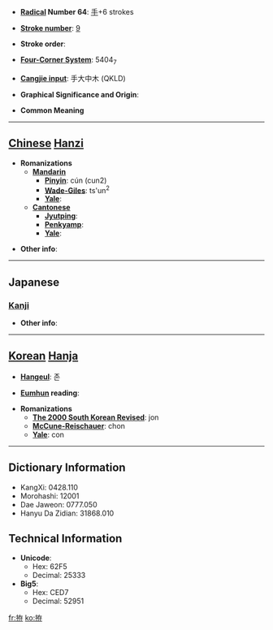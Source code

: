 * '''[[Wiktionary:Chinese radical index| Radical]] Number 64''': [[Wiktionary:Chinese radical index 手|手]]+6 strokes

* '''[[Wiktionary:Chinese total strokes index|Stroke number]]''': [[Wiktionary:Chinese total strokes index 9|9]]

* '''Stroke order''': 

* '''[[Wiktionary:Chinese four corner index|Four-Corner System]]''': 5404<sub>7</sub>

* '''[[Wiktionary:Chinese Cangjie index|Cangjie input]]''': 手大中木 (QKLD)

* '''Graphical Significance and Origin''': 

* '''Common Meaning'''

----

== [[Chinese]] [[Hanzi]] ==

* '''Romanizations'''
** '''[[Mandarin]]'''
*** '''[[Pinyin]]''': cún (cun2)
*** '''[[Wade-Giles]]''': ts'un<sup>2</sup>
*** '''[[Yale]]''': 
** '''[[Cantonese]]'''
*** '''[[Jyutping]]''':
*** '''[[Penkyamp]]''': 
*** '''[[Yale]]''': 

* '''Other info''': 

----

==Japanese==
===[[Kanji]]===
{{kanji|on readings=[[そん]] (son)
|kun readings=[[こしらえる]] (koshiraeru)
}}

* '''Other info''':  

----

== [[Korean]] [[Hanja]] ==

* '''[[Hangeul]]''': 존

* '''[[Eumhun]] reading''': 

* '''Romanizations'''
** '''[[The 2000 South Korean Revised Romanization|The 2000 South Korean Revised]]''': jon
** '''[[McCune-Reischauer]]''': chon
** '''[[Yale]]''': con

----

== Dictionary Information ==

* KangXi: 0428.110
* Morohashi: 12001
* Dae Jaweon: 0777.050
* Hanyu Da Zidian: 31868.010

== Technical Information ==

* '''Unicode''':
** Hex: 62F5
** Decimal: 25333
* '''Big5''':
** Hex: CED7
** Decimal: 52951

[[fr:拵]]
[[ko:拵]]